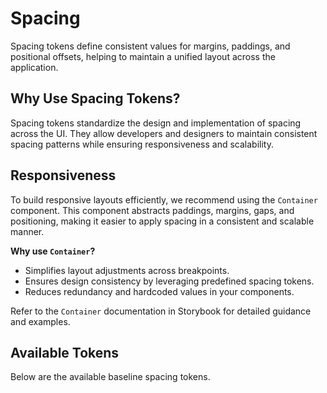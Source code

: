 
<Meta title="Design Tokens/Spacing" />

# Spacing

Spacing tokens define consistent values for margins, paddings, and positional offsets, helping to maintain a unified layout across the application.

## Why Use Spacing Tokens?

Spacing tokens standardize the design and implementation of spacing across the UI. They allow developers and designers to maintain consistent spacing patterns while ensuring responsiveness and scalability.

## Responsiveness

To build responsive layouts efficiently, we recommend using the `Container` component. This component abstracts paddings, margins, gaps, and positioning, making it easier to apply spacing in a consistent and scalable manner.

**Why use `Container`?**

- Simplifies layout adjustments across breakpoints.
- Ensures design consistency by leveraging predefined spacing tokens.
- Reduces redundancy and hardcoded values in your components.

Refer to the `Container` documentation in Storybook for detailed guidance and examples.

## Available Tokens

Below are the available baseline spacing tokens.

<DesignTokenDocBlock categoryName="BaselineSpacing" />
